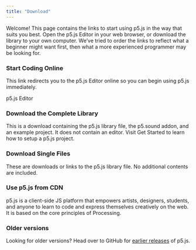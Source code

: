 ```yaml
---
title: "Download"
---
```


Welcome! This page contains the links to start using p5.js in the way that suits you best. Open the p5.js Editor in your web browser, or download the library to your own computer. We’ve tried to order the links to reflect what a beginner might want first, then what a more experienced programmer may be looking for.

### Start Coding Online
This link redirects you to the p5.js Editor online so you can begin using p5.js immediately.

<LinkButton variant='link' url='https://editor.p5js.org/' class='my-md'> p5.js Editor </LinkButton>

### Download the Complete Library
This is a download containing the p5.js library file, the p5.sound addon, and an example project. It does not contain an editor. Visit Get Started to learn how to setup a p5.js project.

### Download Single Files
These are downloads or links to the p5.js library file. No additional contents are included.

### Use p5.js from CDN
p5.js is a client-side JS platform that empowers artists, designers, students, and anyone to learn to code and express themselves creatively on the web. It is based on the core principles of Processing.

### Older versions
Looking for older versions?
Head over to GitHub for [earlier releases](https://github.com/processing/p5.js/releases) of p5.js.